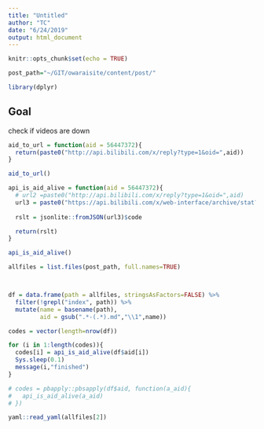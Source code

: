 ```yaml
---
title: "Untitled"
author: "TC"
date: "6/24/2019"
output: html_document
---
```


```r
knitr::opts_chunk$set(echo = TRUE)

post_path="~/GIT/owaraisite/content/post/"

library(dplyr)

```

## Goal

check if videos are down


```r
aid_to_url = function(aid = 56447372){
  return(paste0("http://api.bilibili.com/x/reply?type=1&oid=",aid))
}

aid_to_url()
```


```r
api_is_aid_alive = function(aid = 56447372){
  # url2 =paste0("http://api.bilibili.com/x/reply?type=1&oid=",aid)
  url3 = paste0("https://api.bilibili.com/x/web-interface/archive/stat?aid=",aid)
  
  rslt = jsonlite::fromJSON(url3)$code

  return(rslt)
}
```

```r
api_is_aid_alive()
```



```r
allfiles = list.files(post_path, full.names=TRUE)




```

```r
df = data.frame(path = allfiles, stringsAsFactors=FALSE) %>%
  filter(!grepl("index", path)) %>%
  mutate(name = basename(path),
         aid = gsub(".*-(.*).md","\\1",name))
```

```r
codes = vector(length=nrow(df))
```

```r
for (i in 1:length(codes)){
  codes[i] = api_is_aid_alive(df$aid[i])
  Sys.sleep(0.1)
  message(i,"finished")
}
```


```r
# codes = pbapply::pbsapply(df$aid, function(a_aid){
#   api_is_aid_alive(a_aid)
# })
```



```r
yaml::read_yaml(allfiles[2])
```


